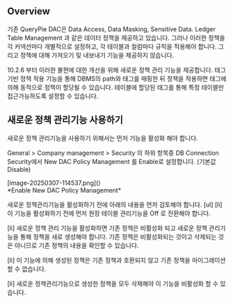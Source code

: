 
## Overview
기존 QueryPie DAC은  Data Access, Data Masking, Sensitive Data. Ledger Table Management 과 같은 데이터 정책을 제공하고 있습니다. 그러나 이러한 정책을 각 커넥션마다 개별적으로 설정하고, 각 테이블과 컬럼마다 규칙을 적용해야 합니다. 그리고 정책에 대해 가져오기 및 내보내기 기능을 제공하지 않습니다.

10.2.6 부터 이러한 불편에 대한 개선을 위해 새로운 정책 관리 기능을 제공합니다. 태그기반 정책 적용 기능을 통해 DBMS의 path와 태그를 매핑한 뒤 정책을 적용하면 태그에 의해 동적으로 정책이 할당될 수 있습니다. 테이블에 할당된 태그를 통해 특정 테이블만 접근가능하도록 설정할 수 있습니다.

## 새로운 정책 관리기능 사용하기
새로운 정책 관리기능을 사용하기 위해서는 먼저 기능을 활성화 해야 합니다.

General &gt; Company management &gt; Security 의 하위 항목중 DB Connection Security에서 New DAC Policy Management 를 Enable로 설정합니다. (기본값 Disable)

<p align="center">
<div>[image-20250307-114537.png]()</div>
*Enable New DAC Policy Management*
</p>

<Callout type="important">
새로운 정책관리기능을 활성화하기 전에 아래의 내용을 먼저 검토해야 합니다. 
[ul]
[li]
이 기능을 활성화하기 전에 먼저 원장 테이블 관리기능을 Off 로 전환해야 합니다. 

[li]
새로운 정책 관리 기능을 활성화하면 기존 정책은 비활성화 되고 새로운 정책 관리기능을 통해 정책을 새로 생성해야 합니다. 기존 정책은 비활성화되는 것이고 삭제되는 것은 아니므로 기존 정책의 내용을 확인할 수 있습니다. 

[li]
이 기능에 의해 생성된 정책은 기존 정책과 호환되지 않고 기존 정책을 마이그레이션 할 수 없습니다. 

[li]
새로운 정책관리기능으로 생성한 정책을 모두 삭제해야 이 기능을 비활성화 할 수 있습니다. 


</Callout>
